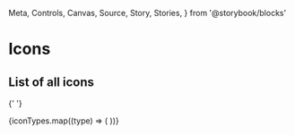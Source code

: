   Meta,
  Controls,
  Canvas,
  Source,
  Story,
  Stories,
} from '@storybook/blocks'

<Meta title="Components/Icon" component={Icon} of={IconStories} />

# Icons

<Canvas>

</Canvas>

<Controls />

## List of all icons

{' '}

<IconGallery>
  {iconTypes.map((type) => (
    <IconItem key={type} name={type}>
      <Icon type={type} color="secondary" size="lg" />
    </IconItem>
  ))}
</IconGallery>
